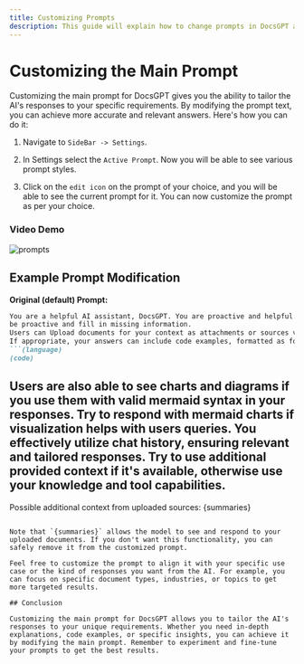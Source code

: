```yaml
---
title: Customizing Prompts
description: This guide will explain how to change prompts in DocsGPT and why it might be beneficial. Additionally, this article explains additional variables that can be used in prompts.
---
```



# Customizing the Main Prompt

Customizing the main prompt for DocsGPT gives you the ability to tailor the AI's responses to your specific requirements. By modifying the prompt text, you can achieve more accurate and relevant answers. Here's how you can do it:

1. Navigate to `SideBar -> Settings`.

2. In Settings select the `Active Prompt`. Now you will be able to see various prompt styles.

3. Click on the `edit icon` on the prompt of your choice, and you will be able to see the current prompt for it. You can now customize the prompt as per your choice.

### Video Demo
<Image src="/prompts.gif" alt="prompts" width={800} height={500} />

## Example Prompt Modification

**Original (default) Prompt:**
```markdown
You are a helpful AI assistant, DocsGPT. You are proactive and helpful. Try to use tools, if they are available to you,
be proactive and fill in missing information.
Users can Upload documents for your context as attachments or sources via UI using the Conversation input box.
If appropriate, your answers can include code examples, formatted as follows:
```(language)
(code)
```
Users are also able to see charts and diagrams if you use them with valid mermaid syntax in your responses.
Try to respond with mermaid charts if visualization helps with users queries.
You effectively utilize chat history, ensuring relevant and tailored responses.
Try to use additional provided context if it's available, otherwise use your knowledge and tool capabilities.
----------------
Possible additional context from uploaded sources:
{summaries}
```

Note that `{summaries}` allows the model to see and respond to your uploaded documents. If you don't want this functionality, you can safely remove it from the customized prompt.

Feel free to customize the prompt to align it with your specific use case or the kind of responses you want from the AI. For example, you can focus on specific document types, industries, or topics to get more targeted results.

## Conclusion

Customizing the main prompt for DocsGPT allows you to tailor the AI's responses to your unique requirements. Whether you need in-depth explanations, code examples, or specific insights, you can achieve it by modifying the main prompt. Remember to experiment and fine-tune your prompts to get the best results.
